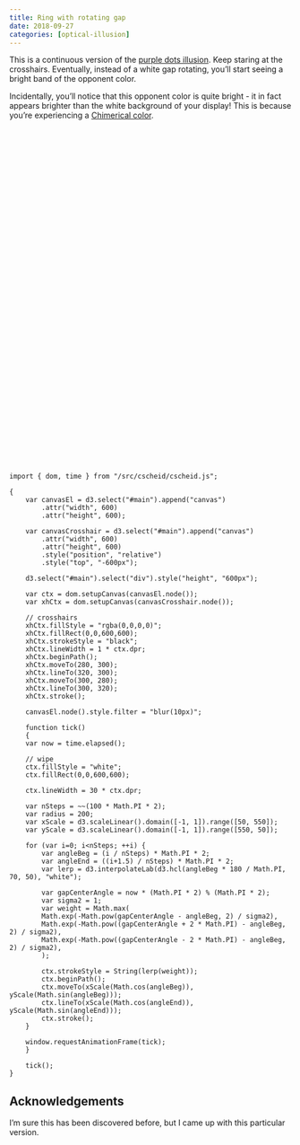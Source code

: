 ```yaml
---
title: Ring with rotating gap
date: 2018-09-27
categories: [optical-illusion]
---
```


This is a continuous version of the [purple dots
illusion](./purple-dots.qmd). Keep staring at the
crosshairs. Eventually, instead of a white gap rotating, you'll start
seeing a bright band of the opponent color.

Incidentally, you'll notice that this opponent color is quite bright -
it in fact appears brighter than the white background of your display!
This is because you're experiencing a [Chimerical
color](https://en.wikipedia.org/wiki/Impossible_color).

<div id="main" style="height: 600px"></div>

```ojs
import { dom, time } from "/src/cscheid/cscheid.js";

{
    var canvasEl = d3.select("#main").append("canvas")
        .attr("width", 600)
        .attr("height", 600);

    var canvasCrosshair = d3.select("#main").append("canvas")
        .attr("width", 600)
        .attr("height", 600)
        .style("position", "relative")
        .style("top", "-600px");

    d3.select("#main").select("div").style("height", "600px");

    var ctx = dom.setupCanvas(canvasEl.node());
    var xhCtx = dom.setupCanvas(canvasCrosshair.node());

    // crosshairs
    xhCtx.fillStyle = "rgba(0,0,0,0)";
    xhCtx.fillRect(0,0,600,600);
    xhCtx.strokeStyle = "black";
    xhCtx.lineWidth = 1 * ctx.dpr;
    xhCtx.beginPath();
    xhCtx.moveTo(280, 300);
    xhCtx.lineTo(320, 300);
    xhCtx.moveTo(300, 280);
    xhCtx.lineTo(300, 320);
    xhCtx.stroke();

    canvasEl.node().style.filter = "blur(10px)";

    function tick()
    {
    var now = time.elapsed();

    // wipe
    ctx.fillStyle = "white";
    ctx.fillRect(0,0,600,600);

    ctx.lineWidth = 30 * ctx.dpr;

    var nSteps = ~~(100 * Math.PI * 2);
    var radius = 200;
    var xScale = d3.scaleLinear().domain([-1, 1]).range([50, 550]);
    var yScale = d3.scaleLinear().domain([-1, 1]).range([550, 50]);

    for (var i=0; i<nSteps; ++i) {
        var angleBeg = (i / nSteps) * Math.PI * 2;
        var angleEnd = ((i+1.5) / nSteps) * Math.PI * 2;
        var lerp = d3.interpolateLab(d3.hcl(angleBeg * 180 / Math.PI, 70, 50), "white");

        var gapCenterAngle = now * (Math.PI * 2) % (Math.PI * 2);
        var sigma2 = 1;
        var weight = Math.max(
        Math.exp(-Math.pow(gapCenterAngle - angleBeg, 2) / sigma2),
        Math.exp(-Math.pow((gapCenterAngle + 2 * Math.PI) - angleBeg, 2) / sigma2),
        Math.exp(-Math.pow((gapCenterAngle - 2 * Math.PI) - angleBeg, 2) / sigma2),
        );

        ctx.strokeStyle = String(lerp(weight));
        ctx.beginPath();
        ctx.moveTo(xScale(Math.cos(angleBeg)), yScale(Math.sin(angleBeg)));
        ctx.lineTo(xScale(Math.cos(angleEnd)), yScale(Math.sin(angleEnd)));
        ctx.stroke();
    }

    window.requestAnimationFrame(tick);
    }

    tick();
}
```

## Acknowledgements

I'm sure this has been discovered before, but I came up with this
particular version.
